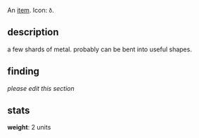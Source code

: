An [[items|item]]. Icon: <code><nowiki>ð</nowiki></code>.

== description ==

a few shards of metal. probably can be bent into useful shapes.

== finding ==

''please edit this section''

== stats ==

'''weight''': 2 units
